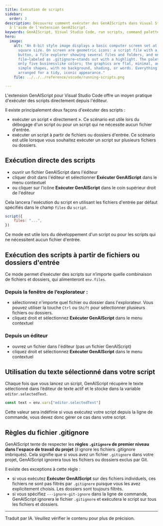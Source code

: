 ```yaml
---
title: Exécution de scripts
sidebar:
  order: 3
description: Découvrez comment exécuter des GenAIScripts dans Visual Studio Code
  à l'aide de l'extension GenAIScript.
keywords: GenAIScript, Visual Studio Code, run scripts, command palette, context menu
hero:
  image:
    alt: "An 8-bit style image displays a basic computer screen set at a small
      square size. On screen are geometric icons: a script file with a play
      button, a file explorer showing several files and folders, and one
      file—labeled as .gitignore—stands out with a highlight. The palette uses
      only five businesslike colors; the graphics are flat, minimal, and use
      simple shapes, with no background, shading, or words. Everything is
      arranged for a tidy, iconic appearance."
    file: ../../../reference/vscode/running-scripts.png

---
```



L'extension GenAIScript pour Visual Studio Code offre un moyen pratique d'exécuter des scripts directement depuis l'éditeur.

<YouTube id="https://youtu.be/dM8blQZvvJg" portraitQuality="high" />

Il existe principalement deux façons d'exécuter des scripts :

* exécuter un script « directement ». Ce scénario est utile lors du débogage d'un script ou pour un script qui ne nécessite aucun fichier d'entrée.
* exécuter un script à partir de fichiers ou dossiers d'entrée. Ce scénario est utile lorsque vous souhaitez exécuter un script sur plusieurs fichiers ou dossiers.

## Exécution directe des scripts

* ouvrir un fichier GenAIScript dans l'éditeur
* cliquer droit dans l'éditeur et sélectionner **Exécuter GenAIScript** dans le menu contextuel
* ou cliquer sur l'icône **Exécuter GenAIScript** dans le coin supérieur droit de l'éditeur

Cela lancera l'exécution du script en utilisant les fichiers d'entrée par défaut spécifiés dans le champ `files` du `script`.

```js 'files'
script({
    files: "...",
})
```

Ce mode est utile lors du développement d'un script ou pour les scripts qui ne nécessitent aucun fichier d'entrée.

## Exécution des scripts à partir de fichiers ou dossiers d'entrée

Ce mode permet d’exécuter des scripts sur n’importe quelle combinaison de fichiers et dossiers, qui alimenteront `env.files`.

### Depuis la fenêtre de l’explorateur :

* sélectionnez n'importe quel fichier ou dossier dans l'explorateur. Vous pouvez utiliser la touche `Ctrl` ou `Shift` pour sélectionner plusieurs fichiers ou dossiers.
* cliquez droit et sélectionnez **Exécuter GenAIScript** dans le menu contextuel

### Depuis un éditeur

* ouvrez un fichier dans l'éditeur (pas un fichier GenAIScript)
* cliquez droit et sélectionnez **Exécuter GenAIScript** dans le menu contextuel

## Utilisation du texte sélectionné dans votre script

Chaque fois que vous lancez un script, GenAIScript récupère le texte sélectionné dans l’éditeur de texte actif et le stocke dans la variable `editor.selectedText`.

```js
const text = env.vars["editor.selectedText"]
```

Cette valeur sera indéfinie si vous exécutez votre script depuis la ligne de commande, vous devez donc gérer ce cas dans votre script.

## Règles du fichier .gitignore

GenAIScript tente de respecter les **règles `.gitignore` de premier niveau dans l'espace de travail du projet** (il ignore les fichiers .gitignore imbriqués). Cela signifie que si vous avez un fichier `.gitignore` dans votre projet, GenAIScript ignorera tous les fichiers ou dossiers exclus par Git.

Il existe des exceptions à cette règle :

* si vous exécutez **Exécuter GenAIScript** sur des fichiers individuels, ces fichiers ne sont pas filtrés par `.gitignore` puisque vous les avez explicitement choisis. Les dossiers sont toujours filtrés.
* si vous spécifiez `---ignore-git-ignore` dans la ligne de commande, GenAIScript ignorera le fichier `.gitignore` et exécutera le script sur tous les fichiers et dossiers.

<hr />

Traduit par IA. Veuillez vérifier le contenu pour plus de précision.
